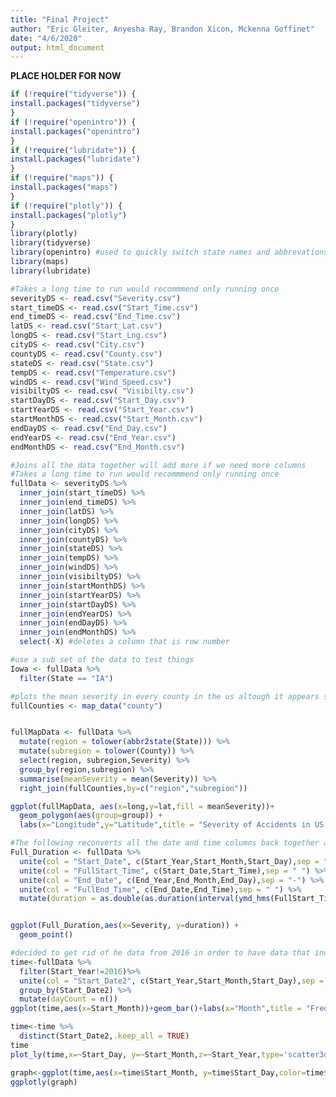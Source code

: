 ```yaml
---
title: "Final Project"
author: "Eric Gleiter, Anyesha Ray, Brandon Xicon, Mckenna Goffinet"
date: "4/6/2020"
output: html_document
---
```


**PLACE HOLDER FOR NOW**
```r
if (!require("tidyverse")) {
install.packages("tidyverse")
}
if (!require("openintro")) {
install.packages("openintro")
}
if (!require("lubridate")) {
install.packages("lubridate")
}
if (!require("maps")) {
install.packages("maps")
}
if (!require("plotly")) {
install.packages("plotly")
}
library(plotly)
library(tidyverse)
library(openintro) #used to quickly switch state names and abbrevations
library(maps)
library(lubridate)
```


```r
#Takes a long time to run would recommmend only running once  
severityDS <- read.csv("Severity.csv")
start_timeDS <- read.csv("Start_Time.csv")
end_timeDS <- read.csv("End_Time.csv")
latDS <- read.csv("Start_Lat.csv")
longDS <- read.csv("Start_Lng.csv")
cityDS <- read.csv("City.csv")
countyDS <- read.csv("County.csv")
stateDS <- read.csv("State.csv")
tempDS <- read.csv("Temperature.csv")
windDS <- read.csv("Wind_Speed.csv")
visibiltyDS <- read.csv( "Visibilty.csv")
startDayDS <- read.csv("Start_Day.csv")
startYearDS <- read.csv("Start_Year.csv")
startMonthDS <- read.csv("Start_Month.csv")
endDayDS <- read.csv("End_Day.csv")
endYearDS <- read.csv("End_Year.csv")
endMonthDS <- read.csv("End_Month.csv")
```

```r
#Joins all the data together will add more if we need more columns
#Takes a long time to run would recommmend only running once  
fullData <- severityDS %>%
  inner_join(start_timeDS) %>%
  inner_join(end_timeDS) %>%
  inner_join(latDS) %>%
  inner_join(longDS) %>%
  inner_join(cityDS) %>%
  inner_join(countyDS) %>%
  inner_join(stateDS) %>%
  inner_join(tempDS) %>%
  inner_join(windDS) %>%
  inner_join(visibiltyDS) %>%
  inner_join(startMonthDS) %>%
  inner_join(startYearDS) %>%
  inner_join(startDayDS) %>%
  inner_join(endYearDS) %>%
  inner_join(endDayDS) %>%
  inner_join(endMonthDS) %>%
  select(-X) #deletes a column that is row number
```

```r
#use a sub set of the data to test things
Iowa <- fullData %>%
  filter(State == "IA")
```


```r
#plots the mean severity in every county in the us altough it appears some counites are missing
fullCounties <- map_data("county")


fullMapData <- fullData %>% 
  mutate(region = tolower(abbr2state(State))) %>%
  mutate(subregion = tolower(County)) %>%
  select(region, subregion,Severity) %>%
  group_by(region,subregion) %>%
  summarise(meanSeverity = mean(Severity)) %>%
  right_join(fullCounties,by=c("region","subregion"))

ggplot(fullMapData, aes(x=long,y=lat,fill = meanSeverity))+
  geom_polygon(aes(group=group)) +
  labs(x="Longitude",y="Latitude",title = "Severity of Accidents in US by County")

```

```r
#The following reconverts all the date and time columns back together and get a numeric duration for the accident
Full_Duration <- fullData %>%
  unite(col = "Start_Date", c(Start_Year,Start_Month,Start_Day),sep = "-") %>%
  unite(col = "FullStart_Time", c(Start_Date,Start_Time),sep = " ") %>%
  unite(col = "End_Date", c(End_Year,End_Month,End_Day),sep = "-") %>%
  unite(col = "FullEnd_Time", c(End_Date,End_Time),sep = " ") %>%
  mutate(duration = as.double(as.duration(interval(ymd_hms(FullStart_Time),ymd_hms(FullEnd_Time))))) #num of seconds of the accident


ggplot(Full_Duration,aes(x=Severity, y=duration)) +
  geom_point()

```

```r
#decided to get rid of he data from 2016 in order to have data that includes full years as before the 2016 data starts in february which means january will be underrepresented
time<-fullData %>%
  filter(Start_Year!=2016)%>%
  unite(col = "Start_Date2", c(Start_Year,Start_Month,Start_Day),sep = "-",remove=FALSE)%>%
  group_by(Start_Date2) %>%
  mutate(dayCount = n())
ggplot(time,aes(x=Start_Month))+geom_bar()+labs(x="Month",title = "Frequency of accidents by month")+ scale_x_continuous(name = " ", breaks = c(1,2,3,4,5,6,7,8,9,10,11,12))
```


```r
time<-time %>%
  distinct(Start_Date2,.keep_all = TRUE)
time
plot_ly(time,x=~Start_Day, y=~Start_Month,z=~Start_Year,type='scatter3d',mode='markers',color=~dayCount)
```


```r
graph<-ggplot(time,aes(x=time$Start_Month, y=time$Start_Day,color=time$dayCount))+facet_wrap(time$Start_Year)+geom_point()+ scale_x_continuous(name = " ", breaks = c(1,2,3,4,5,6,7,8,9,10,11,12))+labs(x="Month",y="Day",color="Count")
ggplotly(graph)
```
